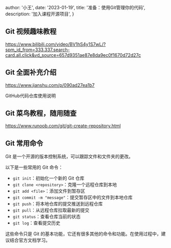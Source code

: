 
  author: '小王',
  date: '2023-01-19',
  title: '准备：使用Git管理你的代码',
  description:
    '加入课程开源项目',
}




## Git 视频趣味教程

https://www.bilibili.com/video/BV1hS4y1S7wL/?spm_id_from=333.337.search-card.all.click&vd_source=657d9351ae87e8da9ec0f1670d72d27c

## Git 全面补充介绍

https://www.jianshu.com/p/090ad27ea1b7

GitHub代码仓库使用说明

## Git 菜鸟教程，随用随查

https://www.runoob.com/git/git-create-repository.html

## Git 常用命令

Git 是一个开源的版本控制系统，可以跟踪文件和文件夹的更改。

以下是一些常用的 Git 命令：

- `git init`：初始化一个新的 Git 仓库
- `git clone <repository>`：克隆一个远程仓库到本地
- `git add <file>`：添加文件到暂存区
- `git commit -m "message"`：提交暂存区中的文件到本地仓库
- `git push`：将本地仓库的提交推送到远程仓库
- `git pull`：从远程仓库拉取最新的提交
- `git status`：查看仓库当前的状态
- `git log`：查看提交历史


这些命令只是 Git 的基本功能，它还有很多其他的命令和功能。在使用过程中，建议结合官方文档学习。